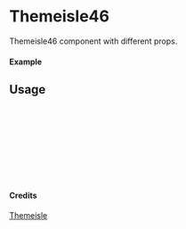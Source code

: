 
<Meta of={Themeisle46} title="Themeisle/Themeisle46" />

# Themeisle46

Themeisle46 component with different props.

#### Example

<Canvas of={Themeisle46.Primary} />

## Usage

```ts
import { Themeisle46 } from "yadl-ui";

const Example = () => {
  return (
      <Themeisle46 />
  );
};

export default Example;
```

#### Credits
[Themeisle](https://themeisle.com/illustrations)
